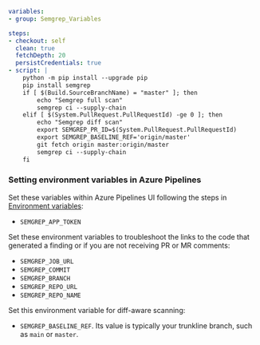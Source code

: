 ```yaml
variables:
- group: Semgrep_Variables

steps:
- checkout: self
  clean: true
  fetchDepth: 20
  persistCredentials: true
- script: |
    python -m pip install --upgrade pip
    pip install semgrep
    if [ $(Build.SourceBranchName) = "master" ]; then
        echo "Semgrep full scan"
        semgrep ci --supply-chain
    elif [ $(System.PullRequest.PullRequestId) -ge 0 ]; then
        echo "Semgrep diff scan"
        export SEMGREP_PR_ID=$(System.PullRequest.PullRequestId)
        export SEMGREP_BASELINE_REF='origin/master'
        git fetch origin master:origin/master
        semgrep ci --supply-chain
    fi
```

### Setting environment variables in Azure Pipelines

Set these variables within Azure Pipelines UI following the steps in [Environment variables](https://learn.microsoft.com/en-us/azure/devops/pipelines/process/variables?view=azure-devops&tabs=yaml%2Cbatch#secret-variables):

* `SEMGREP_APP_TOKEN`

Set these environment variables to troubleshoot the links to the code that generated a finding or if you are not receiving PR or MR comments:

* `SEMGREP_JOB_URL`
* `SEMGREP_COMMIT`
* `SEMGREP_BRANCH`
* `SEMGREP_REPO_URL`
* `SEMGREP_REPO_NAME`

Set this environment variable for diff-aware scanning:

* `SEMGREP_BASELINE_REF`. Its value is typically your trunkline branch, such as `main` or `master`.
